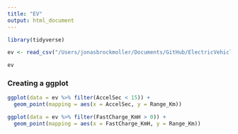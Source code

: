 ```yaml
---
title: "EV"
output: html_document
---
```


```r
library(tidyverse)
```

```r
ev <- read_csv("/Users/jonasbrockmoller/Documents/GitHub/ElectricVehiclesEDA/Dataset/ElectricCarData_Clean_Me.csv")
```

```r
ev
```

### Creating a ggplot

```r
ggplot(data = ev %>% filter(AccelSec < 15)) +
  geom_point(mapping = aes(x = AccelSec, y = Range_Km))
```

```r
ggplot(data = ev %>% filter(FastCharge_KmH > 0)) +
  geom_point(mapping = aes(x = FastCharge_KmH, y = Range_Km))
```

